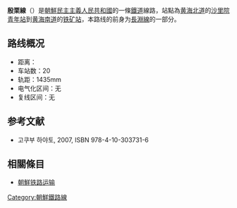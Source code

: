 {{鐵道路線情報
|諺文 = 은률선
|漢字 = 殷栗線
|馬-賴式 = Ŭnryul sŏn
|文觀部式 = Eunryul seon
|路線名稱 = 殷栗線
|路線顏色 = red
|圖片 =DPRK-Ullyul Line.png
|圖片說明 =
|種類 = 支線鐵路
|國家 = {{PRK}}
|狀態 = 營業中
|起點 = [[沙里院青年站|沙里院青年站]]
|終點 = [[鐵礦站|鐵礦站]]
|站數 = 18個
|載客量 =
|通車 = 1920年12月21日
|廢除 =
|擁有者 = [[朝鮮民主主義人民共和國鐵道省|朝鮮民主主義人民共和國鐵道省]]
|營運者 = [[朝鮮民主主義人民共和國鐵道省|朝鮮民主主義人民共和國鐵道省]]
|營業距離 = 117.8公里
|軌距 = [[標準軌|標準軌]]（1,435毫米）
|軌道數量 = [[單線鐵路|單線]]
|電氣化鐵路 = 無
|營業最高速度 =
|設計最高速度 =
}}
'''殷栗線'''（{{kor|名=北|諺=은률선|漢=殷栗線|羅=Ŭnryul sŏn|f=y}}）是[[朝鮮民主主義人民共和國|朝鮮民主主義人民共和國]]的一條[[鐵道|鐵道]]線路，站點為[[黄海北道|黄海北道]]的[[沙里院青年站|沙里院青年站]]到[[黄海南道|黄海南道]]的[[铁矿站|铁矿站]]，本路线的前身为[[長淵線|長淵線]]的一部分。

==路线概况==
*距离：
*车站数：20
*轨距：1435mm
*电气化区间：无
*复线区间：无

==参考文献==
* 고쿠부 하야토{{lang|ja|(国分隼人), 《将軍様の鉄道 北朝鮮鉄道事情》, 新潮社}}, 2007, ISBN 978-4-10-303731-6

==相關條目==
* [[朝鮮铁路运输|朝鮮铁路运输]]

{{朝鮮鐵路線}}
{{殷栗線}}

[[Category:朝鮮鐵路線|Category:朝鮮鐵路線]]